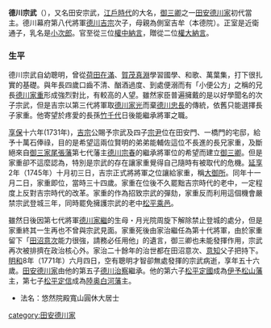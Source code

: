 {{日本武士
| 名稱 = 德川宗武
| 圖片名稱 = Tokugawa munetake.jpg
| 時代 = [[江戶時代|江戶時代]]中期
| 出生 = [[正德_(日本)|正德]]五年十二月二十七日（1716年1月21日）
| 逝世 = [[明和_(年號)|明和]]八年六月初四日（1771年7月15日）（55歲）
| 改名 = 小次郎（幼名）→宗武
| 別名 =
| 諡号 =
| 戒名 = 悠然院殿寬山圓休大居士
| 墓所 = 
| 朝廷官位 = [[從三位|從三位]][[中納言|權中納言]]、贈[[從二位|從二位]][[大納言|權大納言]]
| 幕府 = [[江戸幕府|江戸幕府]]
| 主君 = [[德川家重|德川家重]]→[[德川家治|德川家治]]
| 藩   =
| 氏族 = [[田安德川家|田安德川家]]
| 父母 = 父：[[德川吉宗|德川吉宗]]、母：[[本德院|本德院]]
| 兄弟 = [[德川家重|家重]]、宗武、[[德川源三|源三]]、[[德川宗尹|宗尹]]、芳姫
| 妻   = 正室：[[關白|關白]][[近衛家久|近衛家久]]之女[[近衛通子|近衛通子]]
| 子   = [[德川小次郎|小次郎]]、[[德川英菊|英菊]]、[[德川友菊|友菊]]、[[德川乙菊|乙菊]]、[[德川治察|德川治察]]、[[松平定國|松平定國]]、[[松平定信|松平定信]]、[[德川種姫|種姫]]、誠姫、脩姫、定姫、淑姫、仲姫、節姫
}}

{{japanese|japanese=徳川 宗武|kana=とくがわ むねたけ|romaji=Tokugawa Munetake}}
'''德川宗武'''（{{bd|1716年|1月21日|1771年|7月15日}}），又名田安宗武，[[江戶時代|江戶時代]]的大名，[[御三卿|御三卿]]之一[[田安德川家|田安德川家]]初代當主。德川幕府第八代將軍[[德川吉宗|德川吉宗]]次子，母親為側室吉牟（本德院）。正室是近衛通子，乳名是[[小次郎|小次郎]]。官至從三位[[中納言|權中納言]]，贈從二位[[大納言|權大納言]]。

===生平===
德川宗武自幼聰明，曾從[[荷田在滿|荷田在滿]]、[[賀茂真淵|賀茂真淵]]學習國學、和歌、萬葉集，打下很扎實的基礎。與年長四歲口齒不清、酗酒過度、到處便溺而有「小便公方」之稱的兄長[[德川家重|德川家重]]形成強烈對比，有較高的人望。雖然家臣普遍擁戴的是以好學聞名的次子宗武，但是吉宗以第三代將軍取[[德川家光|德川家光]]而棄[[德川忠長|德川忠長]]的傳統，依舊只能選擇長子家重。他寄望於疼愛的長孫[[德川家治|竹千代]]日後能繼承將軍之職。

[[享保|享保]]十六年(1731年)，[[吉宗|吉宗]]公賜予宗武及四子[[德川宗尹|宗尹]]位在田安門、一橋門的宅邸，給予十萬石俸祿，目的是希望這兩位賢明的弟弟能輔佐這位不長進的長兄家重，及斷絕來自[[御三家|御三家]][[尾張藩|尾張藩]]第七代藩主[[德川宗春|德川宗春]]的繼承將軍位的希望而建立[[御三卿|御三卿]]。但是家重卻不這麼認為，特別是宗武的存在讓家重覺得自己隨時有被取代的危機。[[延享|延享]]2年（1745年）十月初三日，吉宗正式將將軍之位讓給家重，稱[[大御所|大御所]]。同年十一月二日，家重即位，當時三十四歲。家重在位後不久罷黜吉宗時代的老中，一定程度上反對吉宗時代的改革。家重的作為招致宗武的彈劾，家重反而利用這個機會嚴禁宗武登城三年，同時罷免擁護宗武的老中[[松平乘邑|松平乘邑]]。 

雖然日後因第七代將軍[[德川家繼|德川家繼]]的生母・月光院周旋下解除禁止登城的處分，但是家重終其一生再也不曾與宗武見面。家重死後由家治繼任為第十代將軍，由於家重留下「[[田沼意次|田沼意次]]能力很強，請務必任用他」的遺言，御三卿也未能發揮作用，宗武再次被排擠在政治核心外。家治二十餘年的治世都在田沼意次、[[田沼意知|意知]]父子把持下。[[明和_(年號)|明和]]8年（1771年）六月四日，空有聰明才智卻無處發揮的宗武病逝，享年五十六歲。[[田安德川家|田安德川家]]由他的第五子[[德川治察|德川治察]]繼承。他的第六子[[松平定國|松平定國]]成為[[伊予松山藩|伊予松山藩]]主，第七子[[松平定信|松平定信]]成為[[陸奥|陸奥]][[白河藩|白河藩]]主。

*法名：悠然院殿寬山圓休大居士

{{田安德川家}}
{{Authority control}}
[[category:田安德川家|category:田安德川家]]